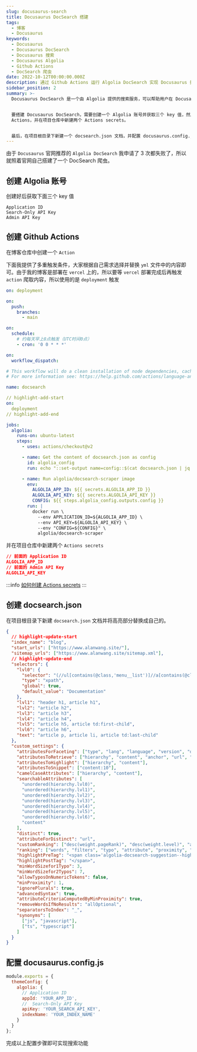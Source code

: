 ```yaml
---
slug: docusaurus-search
title: Docusaurus DocSearch 搭建
tags:
  - 博客
  - Docusaurus
keywords:
  - Docusaurus
  - Docusaurus DocSearch
  - Docusaurus 搜索
  - Docusaurus Algolia
  - Github Actions
  - DocSearch 爬虫
date: 2022-10-12T00:00:00.000Z
description: 通过 Github Actions 运行 Algolia DocSearch 实现 Docusaurus 搜索功能
sidebar_position: 2
summary: >-
  Docusaurus DocSearch 是一个由 Algolia 提供的搜索服务，可以帮助用户在 Docusaurus 站点中快速找到所需内容。


  要搭建 Docusaurus DocSearch，需要创建一个 Algolia 账号并获取三个 key 值，然后在博客仓库中创建一个 Github
  Actions，并在项目仓库中新建两个 Actions secrets。


  最后，在项目根目录下新建一个 docsearch.json 文档，并配置 docusaurus.config.js 文件。完成以上步骤即可实现搜索功能。
---
```


由于 `Docusaurus` 官网推荐的 `Algolia DocSearch` 我申请了 3 次都失败了，所以就照着官网自己搭建了一个 DocSearch 爬虫。

## 创建 Algolia 账号

创建好后获取下面三个 key 值

```
Application ID
Search-Only API Key
Admin API Key
```

## 创建 Github Actions

在博客仓库中创建一个 `Action`

下面我提供了多重触发条件，大家根据自己需求选择并替换 `yml` 文件中的内容即可。由于我的博客是部署在 `vercel` 上的，所以要等 `vercel` 部署完成后再触发 `action` 爬取内容，所以使用的是 `deployment` 触发

<Tabs>
<TabItem value="deployment" label="发布成功后触发">

```yml
on: deployment
```

</TabItem>
<TabItem value="main" label="提交代码触发">

```yml
on:
  push:
    branches:
      - main
```

</TabItem>
<TabItem value="cron" label="定时触发">

```yml
on:
  schedule:
    # 约每天早上8点触发（UTC时间0点）
    - cron: '0 0 * * *'
```

</TabItem>
<TabItem value="workflow_dispatch" label="手动触发">

```yml
on:
  workflow_dispatch:
```

</TabItem>
</Tabs>

```yml title=.github/workflows/docsearch.yml
# This workflow will do a clean installation of node dependencies, cache/restore them, build the source code and run tests across different versions of node
# For more information see: https://help.github.com/actions/language-and-framework-guides/using-nodejs-with-github-actions

name: docsearch

// highlight-add-start
on:
  deployment
// highlight-add-end

jobs:
  algolia:
    runs-on: ubuntu-latest
    steps:
      - uses: actions/checkout@v2

      - name: Get the content of docsearch.json as config
        id: algolia_config
        run: echo "::set-output name=config::$(cat docsearch.json | jq -r tostring)"

      - name: Run algolia/docsearch-scraper image
        env:
          ALGOLIA_APP_ID: ${{ secrets.ALGOLIA_APP_ID }}
          ALGOLIA_API_KEY: ${{ secrets.ALGOLIA_API_KEY }}
          CONFIG: ${{ steps.algolia_config.outputs.config }}
        run: |
          docker run \
            --env APPLICATION_ID=${ALGOLIA_APP_ID} \
            --env API_KEY=${ALGOLIA_API_KEY} \
            --env "CONFIG=${CONFIG}" \
            algolia/docsearch-scraper

```

并在项目仓库中新建两个 `Actions secrets`

```json
// 前面的 Application ID
ALGOLIA_APP_ID
// 前面的 Admin API Key
ALGOLIA_API_KEY
```

:::info
[如何创建 Actions secrets](https://docs.github.com/en/actions/security-guides/encrypted-secrets#creating-encrypted-secrets-for-a-repository)
:::

## 创建 docsearch.json

在项目根目录下新建 `docsearch.json` 文档并将高亮部分替换成自己的。

```json
{
  // highlight-update-start
  "index_name": "blog",
  "start_urls": ["https://www.alanwang.site/"],
  "sitemap_urls": ["https://www.alanwang.site/sitemap.xml"],
  // highlight-update-end
  "selectors": {
    "lvl0": {
      "selector": "(//ul[contains(@class,'menu__list')]//a[contains(@class, 'menu__link menu__link--sublist menu__link--active')]/text() | //nav[contains(@class, 'navbar')]//a[contains(@class, 'navbar__link--active')]/text())[last()]",
      "type": "xpath",
      "global": true,
      "default_value": "Documentation"
    },
    "lvl1": "header h1, article h1",
    "lvl2": "article h2",
    "lvl3": "article h3",
    "lvl4": "article h4",
    "lvl5": "article h5, article td:first-child",
    "lvl6": "article h6",
    "text": "article p, article li, article td:last-child"
  },
  "custom_settings": {
    "attributesForFaceting": ["type", "lang", "language", "version", "docusaurus_tag"],
    "attributesToRetrieve": ["hierarchy", "content", "anchor", "url", "url_without_anchor", "type"],
    "attributesToHighlight": ["hierarchy", "content"],
    "attributesToSnippet": ["content:10"],
    "camelCaseAttributes": ["hierarchy", "content"],
    "searchableAttributes": [
      "unordered(hierarchy.lvl0)",
      "unordered(hierarchy.lvl1)",
      "unordered(hierarchy.lvl2)",
      "unordered(hierarchy.lvl3)",
      "unordered(hierarchy.lvl4)",
      "unordered(hierarchy.lvl5)",
      "unordered(hierarchy.lvl6)",
      "content"
    ],
    "distinct": true,
    "attributeForDistinct": "url",
    "customRanking": ["desc(weight.pageRank)", "desc(weight.level)", "asc(weight.position)"],
    "ranking": ["words", "filters", "typo", "attribute", "proximity", "exact", "custom"],
    "highlightPreTag": "<span class='algolia-docsearch-suggestion--highlight'>",
    "highlightPostTag": "</span>",
    "minWordSizefor1Typo": 3,
    "minWordSizefor2Typos": 7,
    "allowTyposOnNumericTokens": false,
    "minProximity": 1,
    "ignorePlurals": true,
    "advancedSyntax": true,
    "attributeCriteriaComputedByMinProximity": true,
    "removeWordsIfNoResults": "allOptional",
    "separatorsToIndex": "_",
    "synonyms": [
      ["js", "javascript"],
      ["ts", "typescript"]
    ]
  }
}
```

## 配置 docusaurus.config.js

```js
module.exports = {
  themeConfig: {
    algolia: {
      // Application ID
      appId: 'YOUR_APP_ID',
      //  Search-Only API Key
      apiKey: 'YOUR_SEARCH_API_KEY',
      indexName: 'YOUR_INDEX_NAME'
    }
  }
};
```

完成以上配置步骤即可实现搜索功能
